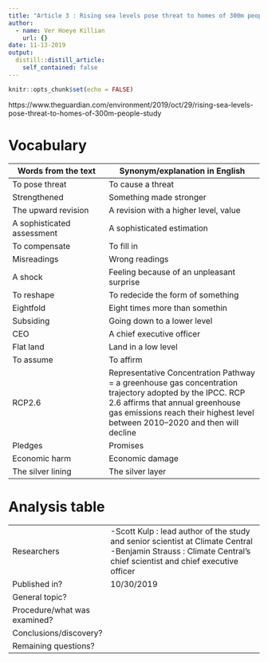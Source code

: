 ```yaml
---
title: "Article 3 : Rising sea levels pose threat to homes of 300m people – study "
author:
  - name: Ver Hoeye Killian
    url: {}
date: 11-13-2019
output:
  distill::distill_article:
    self_contained: false
---
```


```r
knitr::opts_chunk$set(echo = FALSE)
```

https://www.theguardian.com/environment/2019/oct/29/rising-sea-levels-pose-threat-to-homes-of-300m-people-study

# Vocabulary 

| Words from the text  | Synonym/explanation in English |
| -------------------  | ------------------------------ |
| To pose threat       | To cause a threat   |
| Strengthened         | Something made stronger  |
| The upward revision  | A revision with a higher level, value  |
| A sophisticated assessment  | A sophisticated estimation  |
| To compensate        | To fill in  |
| Misreadings          | Wrong readings |
| A shock              | Feeling because of an unpleasant surprise  |
| To reshape           | To redecide the form of something  |
| Eightfold            | Eight times more than somethin  |
| Subsiding            | Going down to a lower level  |
| CEO                  | A chief executive officer  |
| Flat land            | Land in a low level  |
| To assume            | To affirm  |
| RCP2.6               | Representative Concentration Pathway = a greenhouse gas concentration trajectory adopted by the IPCC. RCP 2.6 affirms that annual greenhouse gas emissions reach their highest level between 2010–2020 and then will decline |
| Pledges              | Promises  |
| Economic harm        | Economic damage  |
| The silver lining    | The silver layer  |

# Analysis table 
|                              |                                                                     |
| ---------------------------- | ------------------------------------------------------------------- |
| Researchers                  | -Scott Kulp : lead author of the study and senior scientist at Climate Central  -Benjamin Strauss : Climate Central’s chief scientist and chief executive officer |
| Published in?                | 10/30/2019 |
| General topic?               |  |
| Procedure/what was examined? |  |
| Conclusions/discovery?       |  |
| Remaining questions?         |  |
